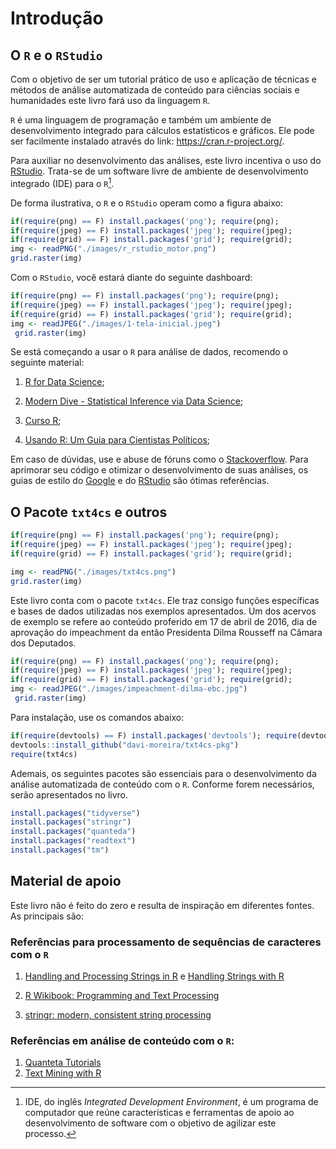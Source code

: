 # Introdução {#intro}

## O `R` e o `RStudio`

Com o objetivo de ser um tutorial prático de uso e aplicação de técnicas e métodos de análise automatizada de conteúdo para ciências sociais e humanidades este livro fará uso da linguagem `R`.

`R` é uma linguagem de programação e também um ambiente de desenvolvimento integrado 
para cálculos estatísticos e gráficos. Ele pode ser facilmente instalado através do link: <https://cran.r-project.org/>. 

Para auxiliar no desenvolvimento das análises, este livro incentiva o uso do [RStudio](https://www.rstudio.com/). Trata-se de um software livre de ambiente de desenvolvimento integrado (IDE) para o `R`^[IDE, do inglês *Integrated Development Environment*, é um programa de computador que reúne características e ferramentas de apoio ao desenvolvimento de software com o objetivo de agilizar este processo.]. 

De forma ilustrativa, o `R` e o `RStudio` operam como a figura abaixo:

```r
if(require(png) == F) install.packages('png'); require(png);
if(require(jpeg) == F) install.packages('jpeg'); require(jpeg);
if(require(grid) == F) install.packages('grid'); require(grid);
img <- readPNG("./images/r_rstudio_motor.png")
grid.raster(img)
```

Com o `RStudio`, você estará diante do seguinte dashboard:

```r
if(require(png) == F) install.packages('png'); require(png);
if(require(jpeg) == F) install.packages('jpeg'); require(jpeg);
if(require(grid) == F) install.packages('grid'); require(grid);
img <- readJPEG("./images/1-tela-inicial.jpeg")
 grid.raster(img)
```

Se está começando a usar o `R` para análise de dados, recomendo o seguinte material:

1. [R for Data Science](https://r4ds.had.co.nz/);

2. [Modern Dive - Statistical Inference via Data Science](https://moderndive.com/index.html);

3. [Curso R](http://material.curso-r.com/rbase/);

4. [Usando R: Um Guia para Cientistas Políticos](http://electionsbr.com/livro/);

Em caso de dúvidas, use e abuse de fóruns como o [Stackoverflow](https://stackoverflow.com/). Para aprimorar seu código e otimizar o desenvolvimento de suas análises, os guias de estilo do [Google](https://google.github.io/styleguide/Rguide.xml) e do [RStudio](http://adv-r.had.co.nz/Style.html) são ótimas referências.

## O Pacote `txt4cs` e outros

```r
if(require(png) == F) install.packages('png'); require(png);
if(require(jpeg) == F) install.packages('jpeg'); require(jpeg);
if(require(grid) == F) install.packages('grid'); require(grid);

img <- readPNG("./images/txt4cs.png")
grid.raster(img)
```

Este livro conta com o pacote `txt4cs`. Ele traz consigo funções específicas e bases de dados utilizadas nos exemplos apresentados. Um dos acervos de exemplo se refere ao conteúdo proferido em 17 de abril de 2016, dia de aprovação do impeachment da então Presidenta Dilma Rousseff na Câmara dos Deputados.

```r
if(require(png) == F) install.packages('png'); require(png);
if(require(jpeg) == F) install.packages('jpeg'); require(jpeg);
if(require(grid) == F) install.packages('grid'); require(grid);
img <- readJPEG("./images/impeachment-dilma-ebc.jpg")
 grid.raster(img)
```

Para instalação, use os comandos abaixo:

```r

if(require(devtools) == F) install.packages('devtools'); require(devtools);
devtools::install_github("davi-moreira/txt4cs-pkg")
require(txt4cs)

```

Ademais, os seguintes pacotes são essenciais para o desenvolvimento da análise automatizada de conteúdo com o `R`. Conforme forem necessários, serão apresentados no livro.

```r
install.packages("tidyverse")
install.packages("stringr")
install.packages("quanteda")
install.packages("readtext")
install.packages("tm")
```

## Material de apoio

Este livro não é feito do zero e resulta de inspiração em diferentes fontes. As principais são:

### Referências para processamento de sequências de caracteres com o `R`

1. [Handling and Processing Strings in R](https://www.gastonsanchez.com/Handling_and_Processing_Strings_in_R.pdf) e [Handling Strings with R](https://www.gastonsanchez.com/r4strings/)

2. [R Wikibook: Programming and Text Processing](http://en.wikibooks.org/wiki/R_Programming/Text_Processing)

3. [stringr: modern, consistent string
processing](https://journal.r-project.org/archive/2010-2/RJournal_2010-2_Wickham.pdf)

### Referências em análise de conteúdo com o `R`:

1. [Quanteta Tutorials](https://tutorials.quanteda.io/)
2. [Text Mining with R](https://www.tidytextmining.com/)